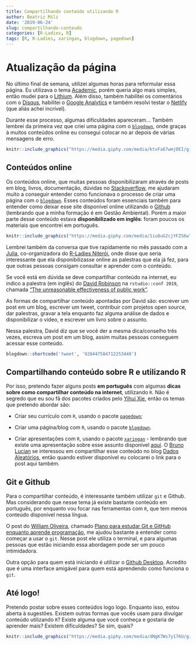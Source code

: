 ```yaml
---
title: Compartilhando conteúdo utilizando R
author: Beatriz Milz
date: '2019-06-24'
slug: compartilhando-conteudo
categories: [R-Ladies, R]
tags: [R, R-Ladies, xaringan, blogdown, pagedown]
---
```

# Atualização da página

No último final de semana, utilizei algumas horas para reformular essa página. Eu utilizava o tema [Academic](https://themes.gohugo.io/academic/), porém queria algo mais simples, então mudei para o [Lithium](https://themes.gohugo.io/hugo-lithium-theme/). Além disso, também habilitei os comentários com o [Disqus](https://disqus.com/), habilitei o [Google Analytics](https://analytics.google.com/analytics/web/) e também resolvi testar o [Netlify](https://netlify.com/) (que aliás achei incrível). 

Durante esse processo, algumas dificuldades apareceram... Também lembrei da primeira vez que criei uma página com o [`blogdown`](https://github.com/rstudio/blogdown), onde graças à muitos conteúdos online eu consegui colocar no ar depois de várias mensagens de erro. 

```r
knitr::include_graphics("https://media.giphy.com/media/ktvFa67wmjDEI/giphy.gif")
```


## Conteúdos online

Os conteúdos online, que muitas pessoas disponibilizaram através de posts em blog, livros, documentação, dúvidas no [Stackoverflow](https://pt.stackoverflow.com/), me ajudaram muito a conseguir entender como funcionava o processo de criar uma página com o [`blogdown`](https://github.com/rstudio/blogdown). Esses conteúdos foram essenciais também para entender como deixar esse site disponível online utilizando o [Github](https://github.com) (lembrando que a minha formação é em Gestão Ambiental). Porém a maior parte desse conteúdo estava **disponibilizado em inglês**: foram poucos os materiais que encontrei em português.

```r
knitr::include_graphics("https://media.giphy.com/media/1iu8uG2cjYFZS6wTxv/giphy.gif")
```


Lembrei também da conversa que tive rapidamente no mês passado com a [Julia](https://github.com/JuliaHellenFerreira), co-organizadora do [R-Ladies Niterói](https://www.meetup.com/pt-BR/rladies-niteroi/), onde disse que seria interessante que ela disponibilizasse online as palestras que ela já fez, para que outras pessoas consigam consultar e aprender com o conteúdo.


Se você está em dúvida se deve compartilhar conteúdo na internet, eu indico a palestra (em inglês) do [David Robinson](http://varianceexplained.org/about/) na `rstudio::conf 2019`, chamada ["The unreasonable effectiveness of public work"](https://resources.rstudio.com/rstudio-conf-2019/the-unreasonable-effectiveness-of-public-work). 

As formas de compartilhar conteúdo apontadas por David são: escrever um post em um blog, escrever um tweet, contribuir com projetos open source, dar palestras, gravar a tela enquanto faz alguma análise de dados e disponibilizar o vídeo, e escrever um livro sobre o assunto.

Nessa palestra, David diz que se você der a mesma dica/conselho três vezes, escreva um post em um blog, assim muitas pessoas conseguem acessar esse conteúdo. 

```r
blogdown::shortcode('tweet', '928447584712253440')
```

## Compartilhando conteúdo sobre R e utilizando R

Por isso, pretendo fazer alguns posts **em português** com algumas **dicas sobre como compartilhar conteúdo na internet**, utilizando `R`. Não é segredo que eu sou fã dos pacotes criados pelo [Yihui Xie](https://yihui.name), então os temas que pretendo abordar são: 

- Criar seu currículo com `R`, usando o pacote [`pagedown`](https://github.com/rstudio/pagedown);


- Criar uma página/blog com `R`, usando o pacote [`blogdown`](https://github.com/rstudio/blogdown).

- Criar apresentações com `R`, usando o pacote [`xaringan`](https://github.com/yihui/xaringan) - lembrando que existe uma apresentação sobre esse assunto disponível [aqui](http://beatrizmilz.com/slides/). O [Bruno Lucian](https://github.com/brunolucian) se interessou em compartilhar esse conteúdo no blog [Dados Aleatórios](https://www.dadosaleatorios.com.br/), então quando estiver disponível eu colocarei o link para o post aqui também.

## Git e Github

Para o compartilhar conteúdo, é interessante também utilizar `git` e Github. Mas considerando que nesse tema já existe bastante conteúdo em português, por enquanto vou focar nas ferramentas com `R`, que tem menos conteúdo disponível nessa língua. 

O post do [William Oliveira](https://woliveiras.com.br/), chamado [Plano para estudar Git e GitHub enquanto aprende programação](https://medium.com/trainingcenter/plano-para-estudar-git-e-github-enquanto-aprende-programa%C3%A7%C3%A3o-f5d5f986f459), me ajudou bastante a entender como começar a usar o `git`. Nesse post ele utiliza o terminal, e para algumas pessoas que estão iniciando essa abordagem pode ser um pouco intimidadora.  

Outra opção para quem está iniciando é utilizar o [Github Desktop](https://desktop.github.com/). Acredito que é uma interface amigável para quem está aprendendo como funciona o `git`.

## Até logo!

Pretendo postar sobre esses conteúdos logo logo. Enquanto isso, estou aberta à sugestões. Existem outras formas que vocês usam para divulgar conteúdo utilizando `R`? Existe alguma que você conheça e gostaria de aprender mais? Existem dificuldades? Se sim, quais?


```r
knitr::include_graphics("https://media.giphy.com/media/dNgK7Ws7y176U/giphy.gif")
```
